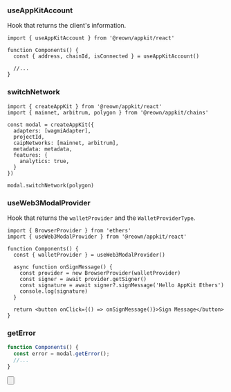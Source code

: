
### useAppKitAccount

Hook that returns the client's information.

```tsx
import { useAppKitAccount } from '@reown/appkit/react'

function Components() {
  const { address, chainId, isConnected } = useAppKitAccount()

  //...
}
```

### switchNetwork

```tsx
import { createAppKit } from '@reown/appkit/react'
import { mainnet, arbitrum, polygon } from '@reown/appkit/chains'

const modal = createAppKit({
  adapters: [wagmiAdapter],
  projectId,
  caipNetworks: [mainnet, arbitrum],
  metadata: metadata,
  features: {
    analytics: true,
  }
})

modal.switchNetwork(polygon)
```

### useWeb3ModalProvider

Hook that returns the `walletProvider` and the `WalletProviderType`.

```tsx
import { BrowserProvider } from 'ethers'
import { useWeb3ModalProvider } from '@reown/appkit/react'

function Components() {
  const { walletProvider } = useWeb3ModalProvider()

  async function onSignMessage() {
    const provider = new BrowserProvider(walletProvider)
    const signer = await provider.getSigner()
    const signature = await signer?.signMessage('Hello AppKit Ethers')
    console.log(signature)
  }

  return <button onClick={() => onSignMessage()}>Sign Message</button>
}
```

### getError

```ts
function Components() {
  const error = modal.getError();
  //...
}
```

<Button
  name="Learn More About Ethers"
  url="https://docs.ethers.org/v6/getting-started/#starting-blockchain"
/>
